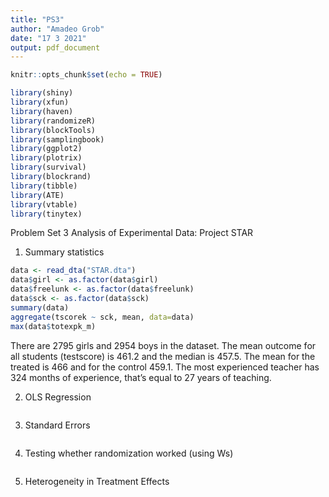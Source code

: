 ---
title: "PS3"
author: "Amadeo Grob"
date: "17 3 2021"
output: pdf_document
---

```{r setup, include=FALSE}
knitr::opts_chunk$set(echo = TRUE)

library(shiny)
library(xfun)
library(haven)
library(randomizeR)
library(blockTools)
library(samplingbook)
library(ggplot2)
library(plotrix)
library(survival)
library(blockrand)
library(tibble)
library(ATE)
library(vtable)
library(tinytex)
```

Problem Set 3 Analysis of Experimental Data: Project STAR

1) Summary statistics
```{r}
data <- read_dta("STAR.dta")
data$girl <- as.factor(data$girl)
data$freelunk <- as.factor(data$freelunk)
data$sck <- as.factor(data$sck)
summary(data)
aggregate(tscorek ~ sck, mean, data=data)
max(data$totexpk_m)
```
There are 2795 girls and 2954 boys in the dataset.
The mean outcome for all students (testscore) is 461.2 and the median is 457.5.
The mean for the treated is 466 and for the control 459.1.
The most experienced teacher has 324 months of experience, that's equal to 27 years of teaching.


2) OLS Regression
```{r}

```

3) Standard Errors
```{r}

```

4) Testing whether randomization worked (using Ws)
```{r}

```

5) Heterogeneity in Treatment Effects
```{r}

```

